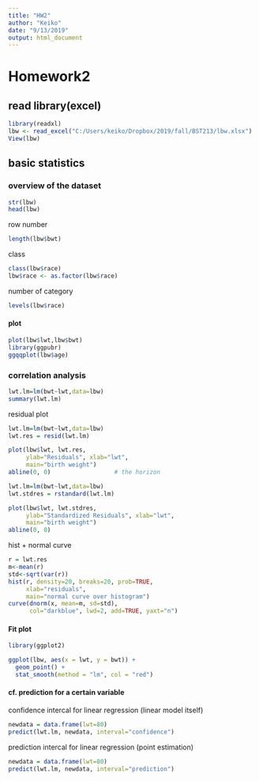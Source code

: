 ---
title: "HW2"
author: "Keiko"
date: "9/13/2019"
output: html_document
---

# Homework2

## read library(excel)
```{r}
library(readxl)
lbw <- read_excel("C:/Users/keiko/Dropbox/2019/fall/BST213/lbw.xlsx")
View(lbw)
```



## basic statistics
### overview of the dataset
```{r}
str(lbw)
head(lbw)
```
row number
```{r}
length(lbw$bwt)
```
class
```{r}
class(lbw$race)
lbw$race <- as.factor(lbw$race)
```
number of category
```{r}
levels(lbw$race)
```


#### plot
```{r}
plot(lbw$lwt,lbw$bwt)
library(ggpubr)
ggqqplot(lbw$age)
```

### correlation analysis

```{r}
lwt.lm=lm(bwt~lwt,data=lbw)
summary(lwt.lm)
```


residual plot
```{r}
lwt.lm=lm(bwt~lwt,data=lbw) 
lwt.res = resid(lwt.lm) 

plot(lbw$lwt, lwt.res, 
     ylab="Residuals", xlab="lwt", 
     main="birth weight") 
abline(0, 0)                  # the horizon 
```

```{r}
lwt.lm=lm(bwt~lwt,data=lbw) 
lwt.stdres = rstandard(lwt.lm) 

plot(lbw$lwt, lwt.stdres, 
     ylab="Standardized Residuals", xlab="lwt", 
     main="birth weight") 
abline(0, 0)  
```

hist + normal curve
```{r}
r = lwt.res
m<-mean(r)
std<-sqrt(var(r))
hist(r, density=20, breaks=20, prob=TRUE, 
     xlab="residuals",  
     main="normal curve over histogram")
curve(dnorm(x, mean=m, sd=std), 
      col="darkblue", lwd=2, add=TRUE, yaxt="n")
```

#### Fit plot
```{r}
library(ggplot2)

ggplot(lbw, aes(x = lwt, y = bwt)) + 
  geom_point() +
  stat_smooth(method = "lm", col = "red")
```
#### cf. prediction for a certain variable
confidence intercal for linear regression
(linear model itself)
```{r}
newdata = data.frame(lwt=80) 
predict(lwt.lm, newdata, interval="confidence")
```

prediction intercal for linear regression
(point estimation)
```{r}
newdata = data.frame(lwt=80) 
predict(lwt.lm, newdata, interval="prediction")
```

